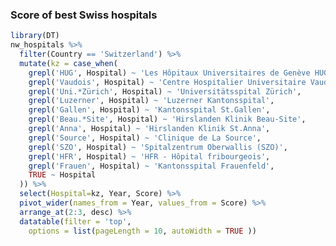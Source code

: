 ### Score of best Swiss hospitals

```r
library(DT)
nw_hospitals %>%
  filter(Country == 'Switzerland') %>%
  mutate(kz = case_when(
    grepl('HUG', Hospital) ~ 'Les Hôpitaux Universitaires de Genève HUG, Cluse-Roseraie',
    grepl('Vaudois', Hospital) ~ 'Centre Hospitalier Universitaire Vaudois',
    grepl('Uni.*Zürich', Hospital) ~ 'Universitätsspital Zürich',
    grepl('Luzerner', Hospital) ~ 'Luzerner Kantonsspital',
    grepl('Gallen', Hospital) ~ 'Kantonsspital St.Gallen',
    grepl('Beau.*Site', Hospital) ~ 'Hirslanden Klinik Beau-Site',
    grepl('Anna', Hospital) ~ 'Hirslanden Klinik St.Anna',
    grepl('Source', Hospital) ~ 'Clinique de La Source',
    grepl('SZO', Hospital) ~ 'Spitalzentrum Oberwallis (SZO)',
    grepl('HFR', Hospital) ~ 'HFR - Hôpital fribourgeois',
    grepl('Frauen', Hospital) ~ 'Kantonsspital Frauenfeld',
    TRUE ~ Hospital
  )) %>%
  select(Hospital=kz, Year, Score) %>%
  pivot_wider(names_from = Year, values_from = Score) %>%
  arrange_at(2:3, desc) %>%
  datatable(filter = 'top', 
    options = list(pageLength = 10, autoWidth = TRUE ))
```
